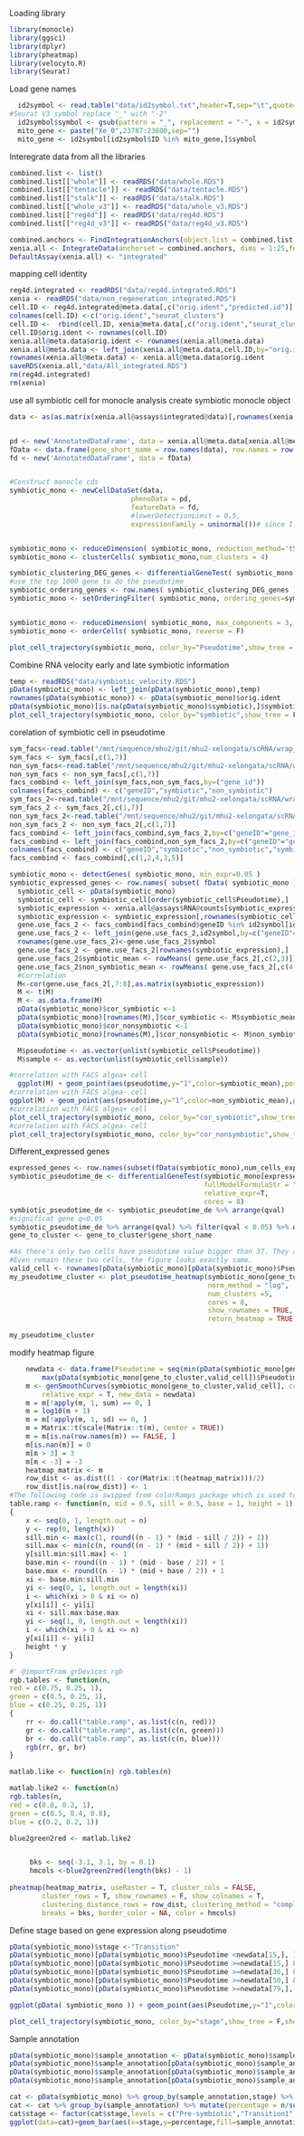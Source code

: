 Loading library
```r
library(monocle)
library(ggsci)
library(dplyr)
library(pheatmap)
library(velocyto.R)
library(Seurat)
```
Load gene names
```r
  id2symbol <- read.table("data/id2symbol.txt",header=T,sep="\t",quote="\"", stringsAsFactors=F)
#Seurat V3 symbol replace "_" with "-2"
  id2symbol$symbol <- gsub(pattern = "_", replacement = "-", x = id2symbol$symbol)
  mito_gene <- paste("Xe_0",23787:23800,sep="")
  mito_gene <- id2symbol[id2symbol$ID %in% mito_gene,]$symbol
```

Interegrate data from all the libraries
```r
combined.list <- list()
combined.list[["whole"]] <- readRDS("data/whole.RDS")
combined.list[["tentacle"]] <- readRDS("data/tentacle.RDS")
combined.list[["stalk"]] <- readRDS("data/stalk.RDS")
combined.list[["whole_v3"]] <- readRDS("data/whole_v3.RDS")
combined.list[["reg4d"]] <- readRDS("data/reg4d.RDS")
combined.list[["reg4d_v3"]] <- readRDS("data/reg4d_v3.RDS")

combined.anchors <- FindIntegrationAnchors(object.list = combined.list, anchor.features =2000, dims = 1:25)
xenia.all <- IntegrateData(anchorset = combined.anchors, dims = 1:25,features.to.integrate = id2symbol$symbol)
DefaultAssay(xenia.all) <- "integrated"
```


mapping cell identity

```r
reg4d.integrated <- readRDS("data/reg4d.integrated.RDS")
xenia <- readRDS("data/non_regeneration_integrated.RDS")
cell.ID <- reg4d.integrated@meta.data[,c("orig.ident","predicted.id")]
colnames(cell.ID) <-c("orig.ident","seurat_clusters")
cell.ID <-  rbind(cell.ID, xenia@meta.data[,c("orig.ident","seurat_clusters")])
cell.ID$orig.ident <- rownames(cell.ID)
xenia.all@meta.data$orig.ident <- rownames(xenia.all@meta.data)
xenia.all@meta.data <- left_join(xenia.all@meta.data,cell.ID,by="orig.ident")
rownames(xenia.all@meta.data) <- xenia.all@meta.data$orig.ident
saveRDS(xenia.all,"data/All_integrated.RDS")
rm(reg4d.integrated)
rm(xenia)
```




use all symbiotic cell for monocle analysis 
create symbiotic monocle object
```r

data <- as(as.matrix(xenia.all@assays$integrated@data)[,rownames(xenia.all@meta.data[xenia.all@meta.data$seurat_clusters==16,])], 'sparseMatrix')


pd <- new('AnnotatedDataFrame', data = xenia.all@meta.data[xenia.all@meta.data$seurat_clusters==16,])
fData <- data.frame(gene_short_name = row.names(data), row.names = row.names(data))
fd <- new('AnnotatedDataFrame', data = fData)


#Construct monocle cds
symbiotic_mono <- newCellDataSet(data,
                              phenoData = pd,
                              featureData = fd,
                              #lowerDetectionLimit = 0.5,
                              expressionFamily = uninormal())# since I have already normalized


symbiotic_mono <- reduceDimension( symbiotic_mono, reduction_method='tSNE',norm_method ="none", residualModelFormulaStr = " ~percent.mito")
symbiotic_mono <- clusterCells( symbiotic_mono,num_clusters = 4)

symbiotic_clustering_DEG_genes <- differentialGeneTest( symbiotic_mono, fullModelFormulaStr="~Cluster",cores=10 )
#use the top 1000 gene to do the pseudotime
symbiotic_ordering_genes <- row.names( symbiotic_clustering_DEG_genes )[ order( symbiotic_clustering_DEG_genes$qval ) ][ 1:1000 ]
symbiotic_mono <- setOrderingFilter( symbiotic_mono, ordering_genes=symbiotic_ordering_genes )


symbiotic_mono <- reduceDimension( symbiotic_mono, max_components = 3, reduction_method ="DDRTree" ,norm_method ="none",residualModelFormulaStr = "~percent.mito")
symbiotic_mono <- orderCells( symbiotic_mono, reverse = F)

plot_cell_trajectory(symbiotic_mono, color_by="Pseudotime",show_tree = F,show_branch_points=F,show_state_number =F )+scale_color_gradientn(colours = c("green","red"))
```
Combine RNA velocity early and late symbiotic information
```r
temp <- readRDS("data/symbiotic_velocity.RDS")
pData(symbiotic_mono) <- left_join(pData(symbiotic_mono),temp)
rownames(pData(symbiotic_mono)) <- pData(symbiotic_mono)$orig.ident
pData(symbiotic_mono)[is.na(pData(symbiotic_mono)$symbiotic),]$symbiotic <- "Other"
plot_cell_trajectory(symbiotic_mono, color_by="symbiotic",show_tree = F,show_branch_points=F )+ scale_color_manual(values=c("green","red","grey"))+ geom_point(alpha = 0.01)

```



corelation of symbiotic cell in pseudotime
```r
sym_facs<-read.table("/mnt/sequence/mhu2/git/mhu2-xelongata/scRNA/wrap_up/data/FACS_transcriptome/algae_containing_rep1.txt",header=T,sep="\t")
sym_facs <- sym_facs[,c(1,7)]
non_sym_facs<-read.table("/mnt/sequence/mhu2/git/mhu2-xelongata/scRNA/wrap_up/data/FACS_transcriptome/algae_free_rep1.txt",header=T,sep="\t")
non_sym_facs <- non_sym_facs[,c(1,7)]
facs_combind <- left_join(sym_facs,non_sym_facs,by=("gene_id"))
colnames(facs_combind) <- c("geneID","symbiotic","non_symbiotic")
sym_facs_2<-read.table("/mnt/sequence/mhu2/git/mhu2-xelongata/scRNA/wrap_up/data/FACS_transcriptome/algae_containing_rep2.txt",header=T,sep="\t")
sym_facs_2 <- sym_facs_2[,c(1,7)]
non_sym_facs_2<-read.table("/mnt/sequence/mhu2/git/mhu2-xelongata/scRNA/wrap_up/data/FACS_transcriptome/algae_free_rep1.txt",header=T,sep="\t")
non_sym_facs_2 <- non_sym_facs_2[,c(1,7)]
facs_combind <- left_join(facs_combind,sym_facs_2,by=c("geneID"="gene_id"))
facs_combind <- left_join(facs_combind,non_sym_facs_2,by=c("geneID"="gene_id"))
colnames(facs_combind) <- c("geneID","symbiotic","non_symbiotic","symbiotic repeat","non_symbiotic repeat")
facs_combind <- facs_combind[,c(1,2,4,3,5)]

symbiotic_mono <- detectGenes( symbiotic_mono, min_expr=0.05 )
symbiotic_expressed_genes <- row.names( subset( fData( symbiotic_mono ), num_cells_expressed >= 5 ) )
  symbiotic_cell <- pData(symbiotic_mono)
  symbiotic_cell <- symbiotic_cell[order(symbiotic_cell$Pseudotime),]
  symbiotic_expression <- xenia.all@assays$RNA@counts[symbiotic_expressed_genes,]
  symbiotic_expression <- symbiotic_expression[,rownames(symbiotic_cell)]
  gene.use_facs_2 <- facs_combind[facs_combind$geneID %in% id2symbol[id2symbol$symbol %in% symbiotic_expressed_genes,]$ID,]
  gene.use_facs_2 <- left_join(gene.use_facs_2,id2symbol,by=c("geneID"="ID"))
  rownames(gene.use_facs_2)<-gene.use_facs_2$symbol
  gene.use_facs_2 <- gene.use_facs_2[rownames(symbiotic_expression),]
  gene.use_facs_2$symbiotic_mean <- rowMeans( gene.use_facs_2[,c(2,3)])
  gene.use_facs_2$non_symbiotic_mean <- rowMeans( gene.use_facs_2[,c(4,5)])
  #Correlation
  M<-cor(gene.use_facs_2[,7:8],as.matrix(symbiotic_expression))
  M <- t(M)
  M <- as.data.frame(M)
  pData(symbiotic_mono)$cor_symbiotic <-1
  pData(symbiotic_mono)[rownames(M),]$cor_symbiotic <- M$symbiotic_mean
  pData(symbiotic_mono)$cor_nonsymbiotic <-1
  pData(symbiotic_mono)[rownames(M),]$cor_nonsymbiotic <- M$non_symbiotic_mean

  M$pseudotime <- as.vector(unlist(symbiotic_cell$Pseudotime))
  M$sample <- as.vector(unlist(symbiotic_cell$sample))

#correlation with FACS algea+ cell
  ggplot(M) + geom_point(aes(pseudotime,y="1",color=symbiotic_mean),position = position_jitterdodge(jitter.height =0.3,dodge.width=0,seed = 2))+geom_vline(xintercept = c(5,12.5,17.5,28),linetype="dashed")+scale_color_gradientn(colours = rgb_gsea(n = 512),limits=c(0,0.8))
#correlation with FACS algea- cell
ggplot(M) + geom_point(aes(pseudotime,y="1",color=non_symbiotic_mean),position = position_jitterdodge(jitter.height =0.3,dodge.width=0,seed = 2))+geom_vline(xintercept = c(5,12.5,17.5,28),linetype="dashed")+scale_color_gradientn(colours = rgb_gsea(n = 512),limits=c(0,0.8)) 
#correlation with FACS algea+ cell
plot_cell_trajectory(symbiotic_mono, color_by="cor_symbiotic",show_tree = F,show_branch_points=F,show_state_number =F ) +scale_color_gradientn(colours = rgb_gsea(n = 512),limits=c(0,0.8))
#correlation with FACS algea- cell
plot_cell_trajectory(symbiotic_mono, color_by="cor_nonsymbiotic",show_tree = F,show_branch_points=F,show_state_number =F ) +scale_color_gradientn(colours = rgb_gsea(n = 512),limits=c(0,0.8))
```


Different_expressed genes
```r
expressed_genes <- row.names(subset(fData(symbiotic_mono),num_cells_expressed >= 5))
symbiotic_pseudotime_de <- differentialGeneTest(symbiotic_mono[expressed_genes,],
                                                fullModelFormulaStr = "~sm.ns(Pseudotime)",
                                                relative_expr=T,
                                                cores = 8)
symbiotic_pseudotime_de <- symbiotic_pseudotime_de %>% arrange(qval) 
#significat gene q<0.05
symbiotic_pseudotime_de %>% arrange(qval) %>% filter(qval < 0.05) %>% dplyr::select(gene_short_name) -> gene_to_cluster
gene_to_cluster <- gene_to_cluster$gene_short_name

#As there's only two cells have pseudotime value bigger than 37. They are probably outliers, remove it from the pseudotime gene analysis
#Even remain these two cells, the figure looks exactly same.
valid_cell <- rownames(pData(symbiotic_mono)[pData(symbiotic_mono)$Pseudotime<37,])
my_pseudotime_cluster <- plot_pseudotime_heatmap(symbiotic_mono[gene_to_cluster,valid_cell],
                                                 norm_method = "log",
                                                 num_clusters =5,
                                                 cores = 8,
                                                 show_rownames = TRUE,
                                                 return_heatmap = TRUE,use_gene_short_name = F,hclust_method = "complete")

my_pseudotime_cluster
```
modify heatmap figure
```r
    newdata <- data.frame(Pseudotime = seq(min(pData(symbiotic_mono[gene_to_cluster,valid_cell])$Pseudotime), 
        max(pData(symbiotic_mono[gene_to_cluster,valid_cell])$Pseudotime), length.out = 100))
    m <- genSmoothCurves(symbiotic_mono[gene_to_cluster,valid_cell], cores = 8, trend_formula = "~sm.ns(Pseudotime, df=3)", 
        relative_expr = T, new_data = newdata)
    m = m[!apply(m, 1, sum) == 0, ]
    m = log10(m + 1)
    m = m[!apply(m, 1, sd) == 0, ]
    m = Matrix::t(scale(Matrix::t(m), center = TRUE))
    m = m[is.na(row.names(m)) == FALSE, ]
    m[is.nan(m)] = 0
    m[m > 3] = 3
    m[m < -3] = -3
    heatmap_matrix <- m
    row_dist <- as.dist((1 - cor(Matrix::t(heatmap_matrix)))/2)
    row_dist[is.na(row_dist)] <- 1
#The following code is swipped from colorRamps package which is used to make the pallette
table.ramp <- function(n, mid = 0.5, sill = 0.5, base = 1, height = 1)
{
    x <- seq(0, 1, length.out = n)
    y <- rep(0, length(x))
    sill.min <- max(c(1, round((n - 1) * (mid - sill / 2)) + 1))
    sill.max <- min(c(n, round((n - 1) * (mid + sill / 2)) + 1))
    y[sill.min:sill.max] <- 1
    base.min <- round((n - 1) * (mid - base / 2)) + 1
    base.max <- round((n - 1) * (mid + base / 2)) + 1
    xi <- base.min:sill.min
    yi <- seq(0, 1, length.out = length(xi))
    i <- which(xi > 0 & xi <= n)
    y[xi[i]] <- yi[i]
    xi <- sill.max:base.max
    yi <- seq(1, 0, length.out = length(xi))
    i <- which(xi > 0 & xi <= n)
    y[xi[i]] <- yi[i]
    height * y
}

#' @importFrom grDevices rgb
rgb.tables <- function(n,
red = c(0.75, 0.25, 1),
green = c(0.5, 0.25, 1),
blue = c(0.25, 0.25, 1))
{
    rr <- do.call("table.ramp", as.list(c(n, red)))
    gr <- do.call("table.ramp", as.list(c(n, green)))
    br <- do.call("table.ramp", as.list(c(n, blue)))
    rgb(rr, gr, br)
}

matlab.like <- function(n) rgb.tables(n)

matlab.like2 <- function(n)
rgb.tables(n,
red = c(0.8, 0.2, 1),
green = c(0.5, 0.4, 0.8),
blue = c(0.2, 0.2, 1))

blue2green2red <- matlab.like2


     bks <- seq(-3.1, 3.1, by = 0.1)
     hmcols <-blue2green2red(length(bks) - 1)
        
pheatmap(heatmap_matrix, useRaster = T, cluster_cols = FALSE, 
        cluster_rows = T, show_rownames = F, show_colnames = T, 
        clustering_distance_rows = row_dist, clustering_method = "complete",  silent = TRUE, filename = NA, cutree_rows = 5,
        breaks = bks, border_color = NA, color = hmcols)

```
Define stage based on gene expression along pseudotime
```r
pData(symbiotic_mono)$stage <-"Transition"
pData(symbiotic_mono)[pData(symbiotic_mono)$Pseudotime <newdata[15,], ]$stage <- "Pre-symbiotic"
pData(symbiotic_mono)[pData(symbiotic_mono)$Pseudotime >=newdata[15,] & pData(symbiotic_mono)$Pseudotime<newdata[36,],]$stage <- "Transition1"
pData(symbiotic_mono)[pData(symbiotic_mono)$Pseudotime >=newdata[36,] & pData(symbiotic_mono)$Pseudotime<newdata[50,],]$stage <- "Mature"
pData(symbiotic_mono)[pData(symbiotic_mono)$Pseudotime >=newdata[50,] & pData(symbiotic_mono)$Pseudotime<newdata[79,],]$stage <- "Transition2"
pData(symbiotic_mono)[pData(symbiotic_mono)$Pseudotime >=newdata[79,], ]$stage <- "Post-symbiotic"

ggplot(pData( symbiotic_mono )) + geom_point(aes(Pseudotime,y="1",color=stage),position = position_jitterdodge(jitter.height =0.3,dodge.width=0,seed = 2))

plot_cell_trajectory(symbiotic_mono, color_by="stage",show_tree = F,show_branch_points=F,show_state_number =F )
```


Sample annotation
```r
pData(symbiotic_mono)$sample_annotation <- pData(symbiotic_mono)$sample
pData(symbiotic_mono)$sample_annotation[pData(symbiotic_mono)$sample_annotation == "reg4d"] <- "Regeneration"
pData(symbiotic_mono)$sample_annotation[pData(symbiotic_mono)$sample_annotation == "reg4d_v3"] <- "Regeneration"
pData(symbiotic_mono)$sample_annotation[pData(symbiotic_mono)$sample_annotation %in% c("whole","stalk","tentacle","whole_v3") ] <- "Non_regeneration"
```
```r
cat <- pData(symbiotic_mono) %>% group_by(sample_annotation,stage) %>% summarise(n=n())
cat <- cat %>% group_by(sample_annotation) %>% mutate(percentage = n/sum(n))
cat$stage <- factor(cat$stage,levels = c("Pre-symbiotic","Transition1","Mature","Transition2","Post-symbiotic"))
ggplot(data=cat)+geom_bar(aes(x=stage,y=percentage,fill=sample_annotation),stat="identity",position=position_dodge()) +scale_fill_npg()+theme_bw()
```

